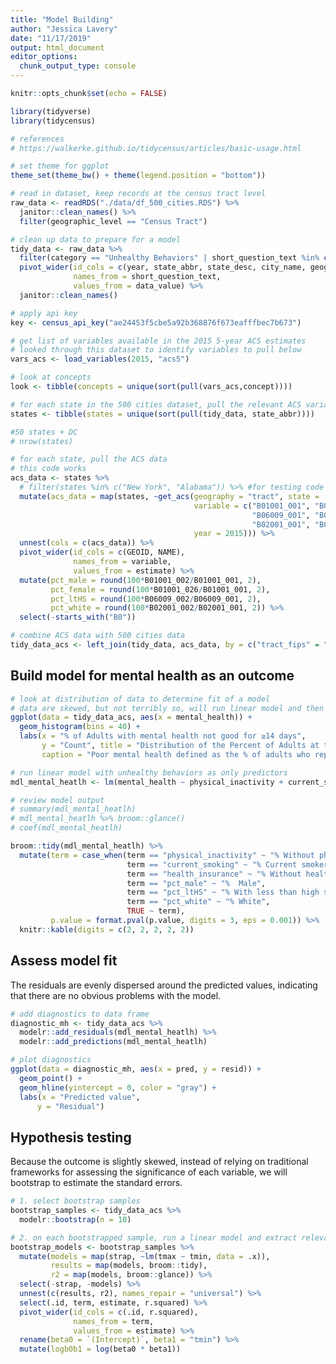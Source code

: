 ```yaml
---
title: "Model Building"
author: "Jessica Lavery"
date: "11/17/2019"
output: html_document
editor_options: 
  chunk_output_type: console
---
```


```r
knitr::opts_chunk$set(echo = FALSE)

library(tidyverse)
library(tidycensus)

# references
# https://walkerke.github.io/tidycensus/articles/basic-usage.html

# set theme for ggplot
theme_set(theme_bw() + theme(legend.position = "bottom"))
```

```r
# read in dataset, keep records at the census tract level
raw_data <- readRDS("./data/df_500_cities.RDS") %>% 
  janitor::clean_names() %>% 
  filter(geographic_level == "Census Tract")

# clean up data to prepare for a model
tidy_data <- raw_data %>% 
  filter(category == "Unhealthy Behaviors" | short_question_text %in% c("Mental Health", "Health Insurance", "Physical Health")) %>% 
  pivot_wider(id_cols = c(year, state_abbr, state_desc, city_name, geographic_level, geo_location, tract_fips),
              names_from = short_question_text,
              values_from = data_value) %>% 
  janitor::clean_names()

# apply api key
key <- census_api_key("ae24453f5cbe5a92b368876f673eafffbec7b673")

# get list of variables available in the 2015 5-year ACS estimates
# looked through this dataset to identify variables to pull below
vars_acs <- load_variables(2015, "acs5")

# look at concepts
look <- tibble(concepts = unique(sort(pull(vars_acs,concept))))

# for each state in the 500 cities dataset, pull the relevant ACS variables
states <- tibble(states = unique(sort(pull(tidy_data, state_abbr))))

#50 states + DC
# nrow(states)

# for each state, pull the ACS data
# this code works
acs_data <- states %>% 
  # filter(states %in% c("New York", "Alabama")) %>% #for testing code only
  mutate(acs_data = map(states, ~get_acs(geography = "tract", state = .x, 
                                         variable = c("B01001_001", "B01001_002", "B01001_026", #sex
                                                      "B06009_001", "B06009_002", #education
                                                      "B02001_001", "B02001_002"), #race
                                         year = 2015))) %>% 
  unnest(cols = c(acs_data)) %>% 
  pivot_wider(id_cols = c(GEOID, NAME),
              names_from = variable,
              values_from = estimate) %>% 
  mutate(pct_male = round(100*B01001_002/B01001_001, 2),
         pct_female = round(100*B01001_026/B01001_001, 2),
         pct_ltHS = round(100*B06009_002/B06009_001, 2),
         pct_white = round(100*B02001_002/B02001_001, 2)) %>% 
  select(-starts_with("B0"))

# combine ACS data with 500 cities data
tidy_data_acs <- left_join(tidy_data, acs_data, by = c("tract_fips" = "GEOID"))
```


## Build model for mental health as an outcome

```r
# look at distribution of data to determine fit of a model
# data are skewed, but not terribly so, will run linear model and then bootstrap for standard errors
ggplot(data = tidy_data_acs, aes(x = mental_health)) +
  geom_histogram(bins = 40) +
  labs(x = "% of Adults with mental health not good for ≥14 days",
       y = "Count", title = "Distribution of the Percent of Adults at the Census-Tract Level with Poor Mental Health",
       caption = "Poor mental health defined as the % of adults who report that their mental health is not good for 14+ days in the past month.")
```

```r
# run linear model with unhealthy behaviors as only predictors
mdl_mental_heatlh <- lm(mental_health ~ physical_inactivity + current_smoking + health_insurance + pct_male + pct_ltHS + pct_white, data = tidy_data_acs)

# review model output
# summary(mdl_mental_heatlh)
# mdl_mental_heatlh %>% broom::glance()
# coef(mdl_mental_heatlh)

broom::tidy(mdl_mental_heatlh) %>% 
  mutate(term = case_when(term == "physical_inactivity" ~ "% Without physicial activity",
                          term == "current_smoking" ~ "% Current smokers",
                          term == "health_insurance" ~ "% Without health insurance",
                          term == "pct_male" ~ "%  Male",
                          term == "pct_ltHS" ~ "% With less than high school education",
                          term == "pct_white" ~ "% White",
                          TRUE ~ term),
         p.value = format.pval(p.value, digits = 3, eps = 0.001)) %>% 
  knitr::kable(digits = c(2, 2, 2, 2, 2))

```

## Assess model fit

The residuals are evenly dispersed around the predicted values, indicating that there are no obvious problems with the model.

```r
# add diagnostics to data frame
diagnostic_mh <- tidy_data_acs %>% 
  modelr::add_residuals(mdl_mental_heatlh) %>% 
  modelr::add_predictions(mdl_mental_heatlh)

# plot diagnostics
ggplot(data = diagnostic_mh, aes(x = pred, y = resid)) + 
  geom_point() + 
  geom_hline(yintercept = 0, color = "gray") + 
  labs(x = "Predicted value",
      y = "Residual")
```

## Hypothesis testing

Because the outcome is slightly skewed, instead of relying on traditional frameworks for assessing the significance of each variable, we will bootstrap to estimate the standard errors. 

```r
# 1. select bootstrap samples
bootstrap_samples <- tidy_data_acs %>% 
  modelr::bootstrap(n = 10)

# 2. on each bootstrapped sample, run a linear model and extract relevant information 
bootstrap_models <- bootstrap_samples %>% 
  mutate(models = map(strap, ~lm(tmax ~ tmin, data = .x)),
         results = map(models, broom::tidy),
         r2 = map(models, broom::glance)) %>% 
  select(-strap, -models) %>%
  unnest(c(results, r2), names_repair = "universal") %>% 
  select(.id, term, estimate, r.squared) %>% 
  pivot_wider(id_cols = c(.id, r.squared),
              names_from = term,
              values_from = estimate) %>% 
  rename(beta0 = `(Intercept)`, beta1 = "tmin") %>% 
  mutate(logb0b1 = log(beta0 * beta1)) 
```

